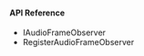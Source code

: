 
<PlatformWrapper platform="unity">

#### API Reference

* <Link to = "{{global.API_REF_UNITY_ROOT_VOICE_SDK}}/class_iaudioframeobserver.html">IAudioFrameObserver</Link>

* <Link to = "{{global.API_REF_UNITY_ROOT_VOICE_SDK}}/class_irtcengine.html#api_irtcengine_imediaengine_registeraudioframeobserver">RegisterAudioFrameObserver</Link>

</PlatformWrapper>
